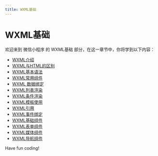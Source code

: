 ```yaml
---
title: WXML基础
---
```


# WXML基础

欢迎来到 微信小程序 的 WXML基础 部分，在这一章节中，你将学到以下内容：

- [WXML介绍](./0-wxml-introduction.mdx)
- [WXML与HTML的区别](./1-difference-between-wxml-and-html.mdx)
- [WXML基本语法](./2-wxml-basic-syntax.mdx)
- [WXML常用组件](./3-wxml-common-components.mdx)
- [WXML 数据绑定](./4-wxml-data-binding.mdx)
- [WXML列表渲染](./5-wxml-list-rendering.mdx)
- [WXML条件渲染](./6-wxml-conditional-rendering.mdx)
- [WXML模板使用](./7-wxml-template-use.mdx)
- [WXML引用](./8-wxml-reference.mdx)
- [WXML事件绑定](./9-wxml-event-binding.mdx)
- [WXML基础组件](./10-wxml-base-components.mdx)
- [WXML表单组件](./11-wxml-form-components.mdx)
- [WXML媒体组件](./12-wxml-media-component.mdx)
- [WXML导航组件](./13-wxml-navigation-component.mdx)

Have fun coding!